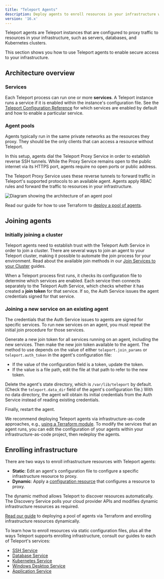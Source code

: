 ```yaml
---
title: "Teleport Agents"
description: Deploy agents to enroll resources in your infrastructure with Teleport. You can run multiple Teleport services per agent."
version: '16.x'
---
```


Teleport agents are Teleport instances that are configured to proxy traffic to
resources in your infrastructure, such as servers, databases, and Kubernetes
clusters.

This section shows you how to use Teleport agents to enable secure access to
your infrastructure.

## Architecture overview

### Services

Each Teleport process can run one or more **services**. A Teleport instance runs
a service if it is enabled within the instance's configuration file. See the
[Teleport Configuration
Reference](/docs/ver/16.x/reference/config#enabling-teleport-services) for which
services are enabled by default and how to enable a particular service.

### Agent pools

Agents typically run in the same private networks as the resources they proxy.
They should be the only clients that can access a resource without Teleport.

In this setup, agents dial the Teleport Proxy Service in order to establish
reverse SSH tunnels. While the Proxy Service remains open to the public internet
via its HTTPS port, agents require no open ports or public address.

The Teleport Proxy Service uses these reverse tunnels to forward traffic in
Teleport's supported protocols to an available agent. Agents apply RBAC
rules and forward the traffic to resources in your infrastructure.

![Diagram showing the architecture of an agent pool](/assets/agent-pool-diagram-516d201f48.png)

Read our guide for how to use Terraform to [deploy a pool of
agents](/docs/ver/16.x/agents/deploy-agents-terraform).

## Joining agents

### Initially joining a cluster

Teleport agents need to establish trust with the Teleport Auth Service in order
to join a cluster. There are several ways to join an agent to your Teleport
cluster, making it possible to automate the join process for your environment.
Read about the available join methods in our [Join Services to your
Cluster](/docs/ver/16.x/agents/join-services-to-your-cluster) guides.

When a Teleport process first runs, it checks its configuration file to
determine which services are enabled. Each service then connects separately to
the Teleport Auth Service, which checks whether it has created a **join token**
for that service. If so, the Auth Service issues the agent credentials signed
for that service.

### Joining a new service on an existing agent

The credentials that the Auth Service issues to agents are signed for specific
services. To run new services on an agent, you must repeat the initial join
procedure for those services.

Generate a new join token for all services running on an agent, including the
new services. Then make the new join token available to the agent. The method to
use depends on the value of either `teleport.join_params` or
`teleport.auth_token` in the agent's configuration file:

- If the value of the configuration field is a token, update the token.
- If the value is a file path, edit the file at that path to refer to the new
  token.

Delete the agent's state directory, which is `/var/lib/teleport` by default.
(Check the `teleport.data_dir` field of the agent's configuration file.) With no
data directory, the agent will obtain its initial credentials from the Auth
Service instead of reading existing credentials.

Finally, restart the agent.

We recommend deploying Teleport agents via infrastructure-as-code approaches,
e.g., [using a Terraform module](/docs/ver/16.x/agents/deploy-agents-terraform). To modify the
services that an agent runs, you can edit the configuration of your agents
within your infrastructure-as-code project, then redeploy the agents.

## Enrolling infrastructure

There are two ways to enroll infrastructure resources with Teleport agents:

- **Static**: Edit an agent's configuration file to configure a specific
  infrastructure resource to proxy.
- **Dynamic**: Apply a [configuration
  resource](/docs/ver/16.x/management/dynamic-resources) that configures a resource to
  proxy.

The dynamic method allows Teleport to discover resources automatically.  The
Discovery Service polls your cloud provider APIs and modifies dynamic
infrastructure resources as required.

[Read our guide](/docs/ver/16.x/agents/deploy-agents-terraform) to deploying a pool of agents
via Terraform and enrolling infrastructure resources dynamically.

To learn how to enroll resources via static configuration files, plus all the
ways Teleport supports enrolling infrastructure, consult our guides to each of
Teleport's services:

- [SSH Service](/docs/ver/16.x/server-access/introduction)
- [Database Service](/docs/ver/16.x/database-access/introduction)
- [Kubernetes Service](/docs/ver/16.x/kubernetes-access/introduction)
- [Windows Desktop Service](/docs/ver/16.x/desktop-access/introduction)
- [Application Service](/docs/ver/16.x/application-access/introduction)
